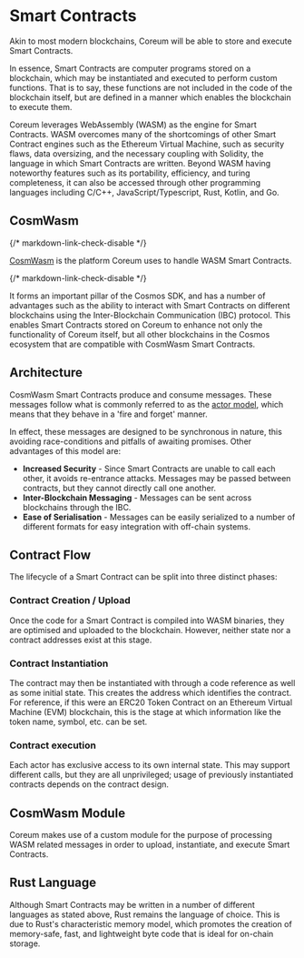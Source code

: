 # Smart Contracts

Akin to most modern blockchains, Coreum will be able to store and execute Smart Contracts.

In essence, Smart Contracts are computer programs stored on a blockchain, which may be instantiated
and executed to perform custom functions. That is to say, these functions are not included in the
code of the blockchain itself, but are defined in a manner which enables the blockchain to execute
them.

Coreum leverages WebAssembly (WASM) as the engine for Smart Contracts. WASM overcomes many of the
shortcomings of other Smart Contract engines such as the Ethereum Virtual Machine, such as security
flaws, data oversizing, and the necessary coupling with Solidity, the language in which Smart
Contracts are written. Beyond WASM having noteworthy features such as its portability, efficiency,
and turing completeness, it can also be accessed through other programming languages including
C/C++, JavaScript/Typescript, Rust, Kotlin, and Go.

## CosmWasm

{/* markdown-link-check-disable */}

[CosmWasm](https://cosmwasm.com/) is the platform Coreum uses to handle WASM Smart Contracts.

{/* markdown-link-check-disable */}

It forms an important pillar of the Cosmos SDK, and has a number of advantages such as the ability
to interact with Smart Contracts on different blockchains using the Inter-Blockchain Communication
(IBC) protocol. This enables Smart Contracts stored on Coreum to enhance not only the functionality
of Coreum itself, but all other blockchains in the Cosmos ecosystem that are compatible with
CosmWasm Smart Contracts.

## Architecture

CosmWasm Smart Contracts produce and consume messages. These messages follow what is commonly
referred to as the [actor model](https://dspace.mit.edu/handle/1721.1/6952), which means that they
behave in a 'fire and forget' manner.

In effect, these messages are designed to be synchronous in nature, this avoiding race-conditions
and pitfalls of awaiting promises. Other advantages of this model are:

-   **Increased Security** - Since Smart Contracts are unable to call each other, it avoids
    re-entrance attacks. Messages may be passed between contracts, but they cannot directly call one
    another.
-   **Inter-Blockchain Messaging** - Messages can be sent across blockchains through the IBC.
-   **Ease of Serialisation** - Messages can be easily serialized to a number of different formats
    for easy integration with off-chain systems.

## Contract Flow

The lifecycle of a Smart Contract can be split into three distinct phases:

### Contract Creation / Upload

Once the code for a Smart Contract is compiled into WASM binaries, they are optimised and uploaded
to the blockchain. However, neither state nor a contract addresses exist at this stage.

### Contract Instantiation

The contract may then be instantiated with through a code reference as well as some initial state.
This creates the address which identifies the contract. For reference, if this were an ERC20 Token
Contract on an Ethereum Virtual Machine (EVM) blockchain, this is the stage at which information
like the token name, symbol, etc. can be set.

### Contract execution

Each actor has exclusive access to its own internal state. This may support different calls, but
they are all unprivileged; usage of previously instantiated contracts depends on the contract
design.

## CosmWasm Module

Coreum makes use of a custom module for the purpose of processing WASM related messages in order to
upload, instantiate, and execute Smart Contracts.

[//]: # 'TODO -> include chart or image'

## Rust Language

Although Smart Contracts may be written in a number of different languages as stated above, Rust
remains the language of choice. This is due to Rust's characteristic memory model, which promotes
the creation of memory-safe, fast, and lightweight byte code that is ideal for on-chain storage.
